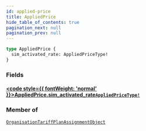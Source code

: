 ```yaml
---
id: applied-price
title: AppliedPrice
hide_table_of_contents: true
pagination_next: null
pagination_prev: null
---
```








 

```graphql
type AppliedPrice {
  sim_activated_rate: AppliedPriceType!
}
```


### Fields

#### [<code style={{ fontWeight: 'normal' }}>AppliedPrice.<b>sim_activated_rate</b></code>](#)<Bullet />[`AppliedPriceType!`](/graphql/objects/applied-price-type) <Badge class="secondary" text="non-null"/> <Badge class="secondary" text="object"/>
> 
> 



### Member of

[`OrganisationTariffPlanAssignmentObject`](/graphql/objects/organisation-tariff-plan-assignment-object)  <Badge className="secondary" text="object"/>



